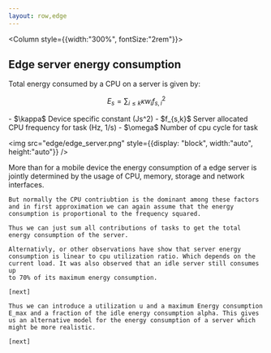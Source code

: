 ```yaml
---
layout: row,edge
---
```

<Column style={{width:"300%", fontSize:"2rem"}}>

## Edge server energy consumption

Total energy consumed by a CPU on a server is given by:

$$
E_s = \sum_{i\leq k}  \kappa w_i f_{s,i}^2
$$

<Params>
-   $\kappa$ Device specific constant (Js^2)
-   $f_{s,k}$ Server allocated CPU frequency for task (Hz, 1/s)
-   $\omega$ Number of cpu cycle for task
</Params>

</Column>

<Column>


<img src="edge/edge_server.png" style={{display: "block", width:"auto", height:"auto"}} />

</Column>

<Navbar sections={false} />

<Note>
    More than for a mobile device the energy consumption of a edge server is jointly determined by the usage of CPU, memory, storage and network interfaces.

    But normally the CPU contriubtion is the dominant among these factors and in first approximation we can again assume that the energy consumption is proportional to the frequency squared. 

    Thus we can just sum all contributions of tasks to get the total energy consumption of the server.

    Alternativly, or other observations have show that server energy consumption is linear to cpu utilization ratio. Which depends on the current load. It was also observed that an idle server still consumes up 
    to 70% of its maximum energy consumption.

    [next]

    Thus we can introduce a utilization u and a maximum Energy consumption E_max and a fraction of the idle energy consumption alpha. This gives us an alternative model for the energy consumption of a server which might be more realistic.

    [next]

</Note>
